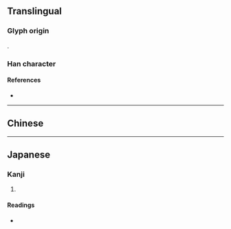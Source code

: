 {{also|廠}}
{{character info}}
==Translingual==

===Glyph origin===
{{Han etym}}
{{Han compound|敞|厂|c1=p|c2=s|ls=psc}}.

===Han character===
{{Han char|rn=27|rad=厂|as=12|sn=14|four=|canj=MFBK,XMFBK|ids=⿸厂敞}}

====References====
* {{Han ref|kx=0163.041|dkj=03034|dj=0371.050|hdz=10078.020|uh=53B0|ud=21424}}

----

==Chinese==
{{zh-see|廠|v}}

----

==Japanese==

===Kanji===
{{ja-kanji|grade=|rs=厂12}}

# {{rfdef|ja|sort=厂12}}

====Readings====
* {{ja-readings|on=しょう|kun=うまや}}